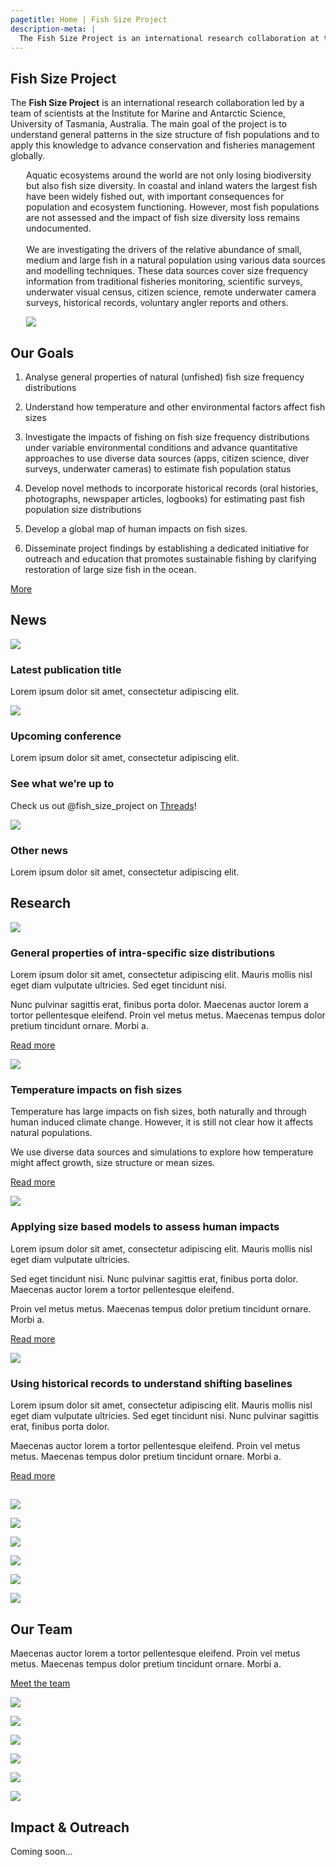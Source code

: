 ```yaml
---
pagetitle: Home | Fish Size Project
description-meta: |
  The Fish Size Project is an international research collaboration at the Institute for Marine and Antarctic Science, University of Tasmania, Australia. We investigate general patterns in the size structure of fish populations and apply this knowledge to advance conservation and fisheries management globally.
---
```


::: {.column-screen .hero-img .hero-strip}
::: grid
::: {.g-col-12 .g-col-md-6 .g-col-lg-4 .px-5 .align-self-center}
# Fish Size Project {.maintitle}
:::

::: {.g-col .hero-strip}
<!-- Empty column centers the title vertically -->
:::

:::
:::

::: {.subtitle .text-center}
The **Fish Size Project** is an international research collaboration led by a team of scientists at the Institute for Marine and Antarctic Science, University of Tasmania, Australia. The main goal of the project is to understand general patterns in the size structure of fish populations and to apply this knowledge to advance conservation and fisheries management globally.
:::

::::: column-screen
:::: {.grid .justify-contents-evenly style="margin-left: 25px;"}
::: {.g-col-12 .g-col-md-6 .px-4 .text-center .align-self-center}
Aquatic ecosystems around the world are not only losing biodiversity but also fish size diversity. In coastal and inland waters the largest fish have been widely fished out, with important consequences for population and ecosystem functioning. However, most fish populations are not assessed and the impact of fish size diversity loss remains undocumented. <br><br> We are investigating the drivers of the relative abundance of small, medium and large fish in a natural population using various data sources and modelling techniques. These data sources cover size frequency information from traditional fisheries monitoring, scientific surveys, underwater visual census, citizen science, remote underwater camera surveys, historical records, voluntary angler reports and others.
:::

::: {.g-col-12 .g-col-md-6}
![](resources/images/banana_snapper_2480x1430.jpg)
:::

<!-- ::: {.g-col-12 .g-col-md-6} -->

<!-- ![](https://placehold.co/2480x1430) -->

<!-- ::: -->
::::
:::::

## Our Goals

::: ol
1.  Analyse general properties of natural (unfished) fish size frequency distributions

2.  Understand how temperature and other environmental factors affect fish sizes

3.  Investigate the impacts of fishing on fish size frequency distributions under variable environmental conditions and advance quantitative approaches to use diverse data sources (apps, citizen science, diver surveys, underwater cameras) to estimate fish population status

4.  Develop novel methods to incorporate historical records (oral histories, photographs, newspaper articles, logbooks) for estimating past fish population size distributions

5.  Develop a global map of human impacts on fish sizes.

6.  Disseminate project findings by establishing a dedicated initiative for outreach and education that promotes sustainable fishing by clarifying restoration of large size fish in the ocean.
:::

::: text-center
[More](pages/research.qmd){.btn .btn-primary}
:::

## News
:::::: grid
::::: {.g-col-12 .g-col-md-6 .g-col-lg-4 .g-col-xl-3 .p-1}
:::: card
![](https://placehold.co/600x400){.card-img-top}

### Latest publication title {.card-title}

::: card-text
Lorem ipsum dolor sit amet, consectetur adipiscing elit. 
:::

::::
:::::

::::: {.g-col-12 .g-col-md-6 .g-col-lg-4 .g-col-xl-3 .p-1}
:::: card
![](https://placehold.co/600x400){.card-img-top}

### Upcoming conference {.card-title}

::: card-text
Lorem ipsum dolor sit amet, consectetur adipiscing elit. 
:::

::::
:::::

::::: {.g-col-12 .g-col-md-6 .g-col-lg-4 .g-col-xl-3 .p-1}
:::: card
### See what we're up to {.card-title}

::: card-text
Check us out @fish_size_project on [Threads](https://www.threads.net/@fish_size_project)!
:::

::::
:::::

::::: {.g-col-12 .g-col-md-6 .g-col-lg-4 .g-col-xl-3 .p-1}
:::: card
![](https://placehold.co/600x400){.card-img-top}

### Other news {.card-title}

::: card-text
Lorem ipsum dolor sit amet, consectetur adipiscing elit. 
:::

::::
:::::

::::::

## Research
:::: {.grid .justify-contents-evently}
::: {.g-col-12 .g-col-md-6 .g-col-lg-4 .align-self-center .text-center}
![](https://placehold.co/750)
:::

::: {.g-col-12 .g-col-md-6 .g-col-lg-8 .px-2 .align-self-center}
### General properties of intra-specific size distributions

Lorem ipsum dolor sit amet, consectetur adipiscing elit. Mauris mollis nisl eget diam vulputate ultricies. Sed eget tincidunt nisi. 

Nunc pulvinar sagittis erat, finibus porta dolor. Maecenas auctor lorem a tortor pellentesque eleifend. Proin vel metus metus. Maecenas tempus dolor pretium tincidunt ornare. Morbi a. 

::: text-center
[Read more](pages/research.qmd#sec-size-distribution-properties){.btn .btn-secondary}
:::
:::

::: {.g-col-12 .g-col-md-6 .g-col-lg-4 .align-self-center .text-center}
![](https://placehold.co/750)
:::

::: {.g-col-12 .g-col-md-6 .g-col-lg-8 .px-2 .align-self-center}
### Temperature impacts on fish sizes

Temperature has large impacts on fish sizes, both naturally and through human induced climate change. However, it is still not clear how it affects natural populations. 

We use diverse data sources and simulations to explore how temperature might affect growth, size structure or mean sizes.

::: text-center
[Read more](pages/research.qmd#sec-temp-impacts){.btn .btn-secondary}
:::
:::

::: {.g-col-12 .g-col-md-6 .g-col-lg-4 .align-self-center .text-center}
![](https://placehold.co/750)
:::

::: {.g-col-12 .g-col-md-6 .g-col-lg-8 .px-2 .align-self-center}
### Applying size based models to assess human impacts

Lorem ipsum dolor sit amet, consectetur adipiscing elit. Mauris mollis nisl eget diam vulputate ultricies. 

Sed eget tincidunt nisi. Nunc pulvinar sagittis erat, finibus porta dolor. Maecenas auctor lorem a tortor pellentesque eleifend. 

Proin vel metus metus. Maecenas tempus dolor pretium tincidunt ornare. Morbi a. 

::: text-center
[Read more](pages/research.qmd##sec-size-models-impacts){.btn .btn-secondary}
:::
:::

::: {.g-col-12 .g-col-md-6 .g-col-lg-4 .align-self-center .text-center}
![](https://placehold.co/750)
:::

::: {.g-col-12 .g-col-md-6 .g-col-lg-8 .px-2 .align-self-center}
### Using historical records to understand shifting baselines

Lorem ipsum dolor sit amet, consectetur adipiscing elit. Mauris mollis nisl eget diam vulputate ultricies. Sed eget tincidunt nisi. Nunc pulvinar sagittis erat, finibus porta dolor. 

Maecenas auctor lorem a tortor pellentesque eleifend. Proin vel metus metus. Maecenas tempus dolor pretium tincidunt ornare. Morbi a. 

::: text-center
[Read more](pages/research.qmd#sec-historical-shifting-baselines){.btn .btn-secondary}
:::
:::
::::

<!-- do not delete -->
## 
:::: {.grid .justify-contents-evenly .gap-0}
::: {.g-col-2 .text-center .img-container .align-self-center}
[![](resources/team-profile-pics/asta.jpg){.img-tile}](pages/team.qmd)
:::

::: {.g-col-2 .text-center .img-container .align-self-center}
[![](resources/team-profile-pics/amy.jpg){.img-tile}](pages/team.qmd)
:::

::: {.g-col-2 .text-center .img-container .align-self-center}
[![](resources/team-profile-pics/freddie.jpeg){.img-tile}](pages/team.qmd)
:::

::: {.g-col-2 .text-center .img-container .align-self-center}
[![](resources/team-profile-pics/nils.jpg){.img-tile}](pages/team.qmd)
:::

::: {.g-col-2 .text-center .img-container .align-self-center}
[![](resources/team-profile-pics/pia.jpg){.img-tile}](pages/team.qmd)
:::

::: {.g-col-2 .text-center .img-container .align-self-center}
[![](resources/team-profile-pics/rowan.jpg){.img-tile}](pages/team.qmd)
:::
::::

## Our Team

Maecenas auctor lorem a tortor pellentesque eleifend. Proin vel metus metus. Maecenas tempus dolor pretium tincidunt ornare. Morbi a. 

::: text-center
[Meet the team](pages/team.qmd){.btn .btn-primary}
:::

:::: {.grid .justify-contents-evenly .gap-0}
::: {.g-col-2 .text-center .img-container .align-self-center}
[![](resources/team-profile-pics/sarah.jpg){.img-tile}](pages/team.qmd)
:::

::: {.g-col-2 .text-center .img-container .align-self-center}
[![](resources/team-profile-pics/shane.jpg){.img-tile}](pages/team.qmd)
:::

<!-- placehodlers for Wanwan, Caronlina, new member -->
::: {.g-col-2 .text-center .img-container .align-self-center}
[![](https://placehold.co/500){.img-tile}](pages/team.qmd)
:::

::: {.g-col-2 .text-center .img-container .align-self-center}
[![](https://placehold.co/500){.img-tile}](pages/team.qmd)
:::

::: {.g-col-2 .text-center .img-container .align-self-center}
[![](https://placehold.co/500){.img-tile}](pages/team.qmd)
:::

::: {.g-col-2 .text-center .img-container .align-self-center}
[![](https://placehold.co/500){.img-tile}](pages/team.qmd)
:::
::::


## Impact & Outreach

Coming soon...

